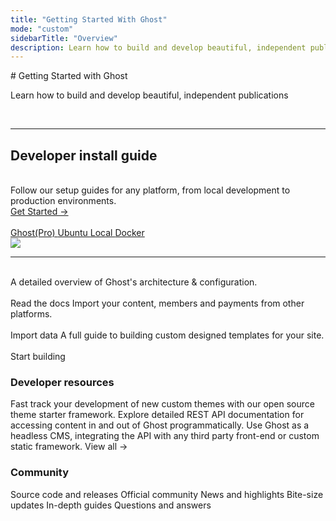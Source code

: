 ```yaml
---
title: "Getting Started With Ghost"
mode: "custom"
sidebarTitle: "Overview"
description: Learn how to build and develop beautiful, independent publications
---
```


<section className='max-w-[100dvw] h-full px-20 py-4 text-black dark:text-white'> 
# Getting Started with Ghost

Learn how to build and develop beautiful, independent publications

<br />

***

<div className='w-full flex flex-col-reverse md:flex-row justify-between items-center py-2'>
<div className='md:w-1/2'>
<h2 className='text-2xl font-bold'>Developer install guide</h2>
<br />
Follow our setup guides for any platform, from local development to production environments.
<br />
<a href="https://ghost.org/install/" className='p-2 border rounded-md bg-black text-white'>Get Started →</a>
<br />
<br />
<div className='flex gap-3'>
<a href="https://ghost.org/pricing/" className='p-2 border rounded-md bg-[#e5eaf0] text-[#959698] text-xs'>
Ghost(Pro)
</a>
<a href="https://ghost.org/install/ubuntu/" className='p-2 border rounded-md bg-[#e5eaf0] text-[#959698] text-xs'>
Ubuntu
</a>
<a href="https://ghost.org/install/local/" className='p-2 border rounded-md bg-[#e5eaf0] text-[#959698] text-xs'>
Local
</a>
<a href="https://ghost.org/install/docker/" className='p-2 border rounded-md bg-[#e5eaf0] text-[#959698] text-xs'>
Docker
</a>
</div>
</div>
<div className='md:w-1/2'>
<img src="/images/c591a90f-ghost-admin-home-header.png" />
</div>
</div>

***

<br />

<CardGroup cols={3}>
  <Card title="Platform guide" href="/docs/product/" >
    A detailed overview of Ghost's architecture & configuration.<br/><br/>Read the docs
  </Card>
  <Card title="Migration guide" href="/docs/migration/" >
    Import your content, members and payments from other platforms.<br/><br/>Import data
  </Card>
  <Card title="Theme guide" href="/docs/themes/" >
    A full guide to building custom designed templates for your site.<br/><br/>Start building
  </Card>
</CardGroup>

<br />

### Developer resources

<CardGroup>
  <Card title="Starter theme framework" href="https://github.com/tryghost/starter" >
    Fast track your development of new custom themes with our open source theme starter framework.
  </Card>
  <Card title="Ghost API documentation" href="/docs/content-api/" >
    Explore detailed REST API documentation for accessing content in and out of Ghost programmatically.
  </Card>
  <Card title="JAMstack front-end frameworks" href="/docs/jamstack/" >
    Use Ghost as a headless CMS, integrating the API with any third party front-end or custom static framework.
  </Card>
  <Card title="Changelog" href="https://ghost.org/changelog">
    View all →
  </Card>
</CardGroup>

<br />

### Community

<CardGroup cols={3}>
  <Card horizontal title="GitHub" icon="github" href="https://github.com/tryghost" >
    Source code and releases
  </Card>
  <Card horizontal title="Developer forum" icon="users" href="https://forum.ghost.org" >
    Official community
  </Card>
  <Card horizontal title="Reddit" icon="reddit" href="https://www.reddit.com/r/ghost" >
    News and highlights
  </Card>
  <Card horizontal title="Twitter" icon="twitter" href="https://twitter.com/ghost" >
    Bite-size updates
  </Card>
  <Card horizontal title="Tutorials" icon="diamond-turn-right" href="https://ghost.org/tutorials/" >
    In-depth guides
  </Card>
  <Card horizontal title="StackOverflow" icon="stack-overflow" href="https://stackoverflow.com/questions/tagged/ghost" >
    Questions and answers
  </Card>
</CardGroup>

</section>